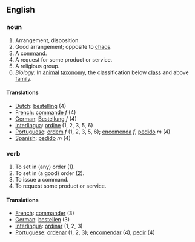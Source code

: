 ==English==

===noun===
# Arrangement, disposition.
# Good arrangement; opposite to [[chaos]].
# A [[command]].
# A request for some product or service.
# A religious group.
#  ''Biology.''  In [[animal]] [[taxonomy]], the classification below [[class]] and above [[family]].

====Translations====
*[[Dutch]]: [[bestelling]] (4)
*[[French]]: [[commande]] ''f'' (4)
*[[German]]: [[Bestellung]] ''f'' (4)
*[[Interlingua]]: [[ordine]] (1, 2, 3, 5, 6)
*[[Portuguese]]: [[ordem]] ''f'' (1, 2, 3, 5, 6); [[encomenda]] ''f'', [[pedido]] ''m'' (4)
*[[Spanish]]: [[pedido]] ''m'' (4)

===verb===
# To set in (any) order (1).
# To set in (a good) order (2).
# To issue a command.
# To request some product or service.

====Translations====

*[[French]]: [[commander]] (3)
*[[German]]: [[bestellen]] (3)
*[[Interlingua]]: [[ordinar]] (1, 2, 3)
*[[Portuguese]]: [[ordenar]] (1, 2, 3); [[encomendar]] (4), [[pedir]] (4)